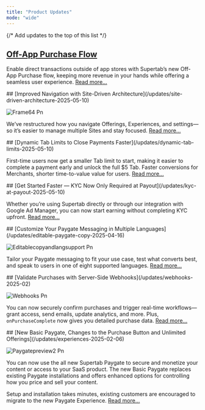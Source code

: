 ```yaml
---
title: "Product Updates"
mode: "wide"
---
```


{/* Add updates to the top of this list */}
<Update label="June 2025">
  ## [Off-App Purchase Flow](/updates/off-app-purchase-flow-2025-06-09)

  Enable direct transactions outside of app stores with Supertab’s new Off-App Purchase flow, keeping more revenue in your hands while offering a seamless user experience. [Read more...](/updates/off-app-purchase-flow-2025-06-09)
</Update>

<Update label="May 2025">
  ## [Improved Navigation with Site-Driven Architecture](/updates/site-driven-architecture-2025-05-10)

  ![Frame64 Pn](/images/Frame64.png)

  We’ve restructured how you navigate Offerings, Experiences, and settings—so it’s easier to manage multiple Sites and stay focused. [Read more...](/updates/site-driven-architecture-2025-05-10)
</Update>

<Update label="May 2025">
  ## [Dynamic Tab Limits to Close Payments Faster](/updates/dynamic-tab-limits-2025-05-10)

  First-time users now get a smaller Tab limit to start, making it easier to complete a payment early and unlock the full \$5 Tab. Faster conversions for Merchants, shorter time-to-value value for users. [Read more...](/updates/dynamic-tab-limits-2025-05-10)
</Update>

<Update label="May 2025">
  ## [Get Started Faster — KYC Now Only Required at Payout](/updates/kyc-at-payout-2025-05-10)

  Whether you’re using Supertab directly or through our integration with Google Ad Manager, you can now start earning without completing KYC upfront. [Read more...](/updates/kyc-at-payout-2025-05-10)
</Update>

<Update label="April 2025">
  ## [Customize Your Paygate Messaging in Multiple Languages](/updates/editable-paygate-copy-2025-04-16)

  ![Editablecopyandlangsupport Pn](/images/editablecopyandlangsupport.png)

  Tailor your Paygate messaging to fit your use case, test what converts best, and speak to users in one of eight supported languages. [Read more...](/updates/editable-paygate-copy-2025-04-16)
</Update>

<Update label="February 2025">
  ## [Validate Purchases with Server-Side Webhooks](/updates/webhooks-2025-02)

  ![Webhooks Pn](/images/Webhooks.png)

  You can now securely confirm purchases and trigger real-time workflows—grant access, send emails, update analytics, and more. Plus, `onPurchaseComplete` now gives you detailed purchase data. [Read more...](/updates/webhooks-2025-02)
</Update>

<Update label="February 2025">
  ## [New Basic Paygate, Changes to the Purchase Button and Unlimited Offerings](/updates/experiences-2025-02-06)

  ![Paygatepreview2 Pn](/Paygatepreview2.png)

  You can now use the all new Supertab Paygate to secure and monetize your content or access to your SaaS product. The new Basic Paygate replaces existing Paygate installations and offers enhanced options for controlling how you price and sell your content.

  Setup and installation takes minutes, existing customers are encouraged to migrate to the new Paygate Experience. [Read more...](/updates/experiences-2025-02-06)
</Update>
